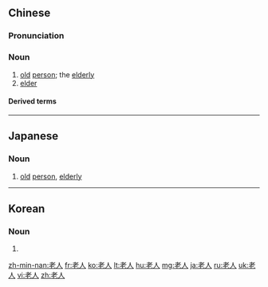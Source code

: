 ==Chinese==
{{zh-forms}}

===Pronunciation===
{{zh-pron
|m=lǎorén
|c=lou5 jan4
|h=pfs=ló-ngìn
|mn=lāu-lâng
|cat=n
}}

===Noun===
{{zh-noun}}

# [[old]] [[person]]; the [[elderly]]
# [[elder]]

====Derived terms====
{{zh-der|老人失智症}}

{{zh-cat|Elementary}}

----

==Japanese==
{{ja-kanjitab|ろう|じん|yomi=on}}

===Noun===
{{ja-noun|ろうじん}}

# [[old]] [[person]], [[elderly]]

----

==Korean==
{{ko-hanjatab}}

===Noun===
{{ko-noun|hj|hangeul=노인}}

# {{hanja form of|노인|[[old]] [[person]], [[elderly]]}}

[[zh-min-nan:老人]]
[[fr:老人]]
[[ko:老人]]
[[lt:老人]]
[[hu:老人]]
[[mg:老人]]
[[ja:老人]]
[[ru:老人]]
[[uk:老人]]
[[vi:老人]]
[[zh:老人]]